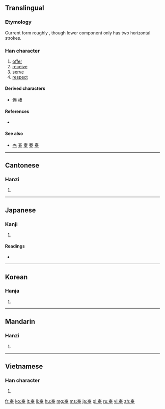 {{also|秦|泰}}
==Translingual==
===Etymology===
Current form roughly {{Han compound|𡗗|丰}}, though lower component only has two horizontal strokes.

===Han character===
{{Han char|rn=37|rad=大|as=05|sn=8|four=5050<sub>3</sub>|canj=手大手 (QKQ)}}

# [[offer]]
# [[receive]]
# [[serve]]
# [[respect]]

====Derived characters====
* [[俸]] [[棒]]

====References====
* {{Han ref|kx=0251.020|dkj=05894|dj=0511.020|hdz=10531.050|uh=5949|ud=22857|bh=A95E|bd=43358}}

====See also====
* [[𡗗]] [[春]] [[奏]] [[秦]] [[泰]]<!-- Same top component -->

----

==Cantonese==

===Hanzi===
{{yue-hanzi|jyut=|y=fung6}}

# {{defn|lang=yue|sort=大05}}

----

==Japanese==

===Kanji===
{{ja-kanji|grade=c|rs=大05}}

# {{defn|lang=ja|sort=大05}}

====Readings====
* {{ja-readings|on=[[ほう]] (hō), [[ぶ]] (bu)|kun=[[たてまつる]] (tatematsuru)}}

----

==Korean==

===Hanja===
{{ko-hanja|hangeul=봉|rv=bong|mr=pong}}

# {{defn|lang=ko|sort=大05}}

----

==Mandarin==

===Hanzi===
{{cmn-hanzi|pin=[[fèng]] ([[feng4]])|wg=feng<sup>4</sup>}}

# {{defn|lang=cmn|sort=大05}}

----

==Vietnamese==

===Han character===
{{vi-hantu|[[phụng]], [[vụng]]|rs=大05}}

# {{defn|lang=vi|sort=大05}}

[[fr:奉]]
[[ko:奉]]
[[it:奉]]
[[li:奉]]
[[hu:奉]]
[[mg:奉]]
[[ms:奉]]
[[ja:奉]]
[[pl:奉]]
[[ru:奉]]
[[vi:奉]]
[[zh:奉]]